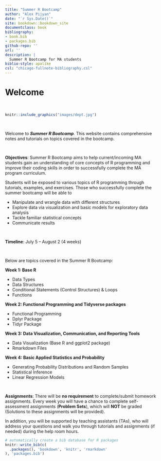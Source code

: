 ```yaml
--- 
title: "Summer R Bootcamp"
author: "Alex Pijyan"
date: "`r Sys.Date()`"
site: bookdown::bookdown_site
documentclass: book
bibliography:
- book.bib
- packages.bib
github-repo: ''
url: ''
description: |
  Summer R Bootcamp for MA students
biblio-style: apalike
csl: "chicago-fullnote-bibliography.csl"
---
```



# Welcome {-}

&nbsp;

```r
knitr::include_graphics("images/dept.jpg")
```

&nbsp;

Welcome to **_Summer R Bootcamp_**. This website contains comprehensive notes and tutorials on topics covered in the bootcamp.

&nbsp;

**Objectives**: Summer R Bootcamp aims to help current/incoming MA students gain an understanding of core concepts of R programming and improve their coding skills in order to successfully complete the MA program curriculum. 

Students will be exposed to various topics of R programming through tutorials, examples, and exercises. Those who successfully complete the summer bootcamp will be able to

* Manipulate and wrangle data with different structures
* Explore data via visualization and basic models for exploratory data analysis
* Tackle familiar statistical concepts
* Communicate results

&nbsp;

**Timeline**: July 5 – August 2 (4 weeks)

&nbsp;

Below are topics covered in the Summer R Bootcamp:

**Week 1: Base R**

* Data Types
* Data Structures
* Conditional Statements (Control Structures) &amp; Loops
* Functions

**Week 2: Functional Programming and Tidyverse packages**

* Functional Programming
* Dplyr Package
* Tidyr Package

**Week 3: Data Visualization, Communication, and Reporting Tools**

* Data Visualization (Base R and ggplot2 package)
* Rmarkdown Files

**Week 4: Basic Applied Statistics and Probability**

* Generating Probability Distributions and Random Samples
* Statistical Inference
* Linear Regression Models

&nbsp;

**Assignments**: There will be **no requirement** to complete/submit homework assignments. Every week you will have a chance to complete self-assessment assignments (**Problem Sets**), which will
**NOT** be graded (Solutions to these assignments will be provided).

In addition, you will be supported by teaching assistants (TAs), who will address your questions and walk you through tutorials and assignments (if needed) during the help room hours.


```r
# automatically create a bib database for R packages
knitr::write_bib(c(
  .packages(), 'bookdown', 'knitr', 'rmarkdown'
), 'packages.bib')
```